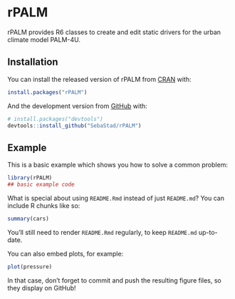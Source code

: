 # rPALM

<!-- badges: start -->
<!-- badges: end -->

rPALM provides R6 classes to create and edit static drivers for the urban climate model PALM-4U.

## Installation

You can install the released version of rPALM from [CRAN](https://CRAN.R-project.org) with:

``` r
install.packages("rPALM")
```

And the development version from [GitHub](https://github.com/) with:

``` r
# install.packages("devtools")
devtools::install_github("SebaStad/rPALM")
```
## Example

This is a basic example which shows you how to solve a common problem:

```{r example}
library(rPALM)
## basic example code
```

What is special about using `README.Rmd` instead of just `README.md`? You can include R chunks like so:

```{r cars}
summary(cars)
```

You'll still need to render `README.Rmd` regularly, to keep `README.md` up-to-date.

You can also embed plots, for example:

```{r pressure, echo = FALSE}
plot(pressure)
```

In that case, don't forget to commit and push the resulting figure files, so they display on GitHub!
